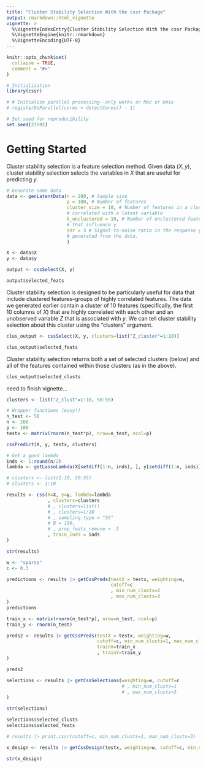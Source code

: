 ```yaml
---
title: "Cluster Stability Selection With the cssr Package"
output: rmarkdown::html_vignette
vignette: >
  %\VignetteIndexEntry{Cluster Stability Selection With the cssr Package}
  %\VignetteEngine{knitr::rmarkdown}
  %\VignetteEncoding{UTF-8}
---
```


```r
knitr::opts_chunk$set(
  collapse = TRUE,
  comment = "#>"
)
```

```r
# Initialization
library(cssr)

# # Initialize parallel processing--only works on Mac or Unix
# registerDoParallel(cores = detectCores() - 1)

# Set seed for reproducibility
set.seed(23592)

```

# Getting Started
Cluster stability selection is a feature selection method. Given data $(X, y)$, cluster stability selection selects the variables in $X$ that are useful for predicting $y$.

```r
# Generate some data
data <- genLatentData(n = 200, # Sample size
                      p = 100, # Number of features 
                      cluster_size = 10, # Number of features in a cluster 
                      # correlated with a latent variable
                      k_unclustered = 10, # Number of unclustered features 
                      # that influence y
                      snr = 3 # Signal-to-noise ratio in the response y 
                      # generated from the data.
                      )

X <- data$X
y <- data$y

output <- cssSelect(X, y)

output$selected_feats
```

Cluster stability selection is designed to be particularly useful for data that include clustered features--groups of highly correlated features. The data we generated earlier contain a cluster of 10 features (specifically, the first 10 columns of $X$) that are highly correlated with each other and an unobserved variable $Z$ that is associated with $y$. We can tell cluster stability selection about this cluster using the "clusters" argument.

```r
clus_output <- cssSelect(X, y, clusters=list("Z_cluster"=1:10))

clus_output$selected_feats
```

Cluster stability selection returns both a set of selected clusters (below) and all of the features contained within those clusters (as in the above).

```r
clus_output$selected_clusts
```

need to finish vignette...

```r
clusters <- list("Z_clust"=1:10, 50:55)

# Wrapper functions (easy!)
n_test <- 50
n <- 200
p <- 100
testx <- matrix(rnorm(n_test*p), nrow=n_test, ncol=p)

cssPredict(X, y, testx, clusters)

# Get a good lambda
inds <- 1:round(n/2)
lambda <- getLassoLambda(X[setdiff(1:n, inds), ], y[setdiff(1:n, inds)])

# clusters <- list(1:10, 50:55)
# clusters <- 1:10

results <- css(X=X, y=y, lambda=lambda
               , clusters=clusters
               # , clusters=list()
               # , clusters=1:10
               # , sampling.type = "SS"
               # B = 100,
               # , prop_feats_remove = .5
               , train_inds = inds
)

str(results)

w <- "sparse"
c <- 0.3

predictions <- results |> getCssPreds(testX = testx, weighting=w,
                                      cutoff=c
                                      , min_num_clusts=1
                                      , max_num_clusts=3
)
predictions

train_x <- matrix(rnorm(n_test*p), nrow=n_test, ncol=p)
train_y <- rnorm(n_test)

preds2 <- results |> getCssPreds(testX = testx, weighting=w,
                                 cutoff=c, min_num_clusts=1, max_num_clusts=3,
                                 trainX=train_x
                                 , trainY=train_y
)

preds2

selections <- results |> getCssSelections(weighting=w, cutoff=c
                                          # , min_num_clusts=1
                                          # , max_num_clusts=3
)

str(selections)

selections$selected_clusts
selections$selected_feats

# results |> print.cssr(cutoff=c, min_num_clusts=1, max_num_clusts=3)

x_design <- results |> getCssDesign(testx, weighting=w, cutoff=c, min_num_clusts=1, max_num_clusts=3)

str(x_design)
```

